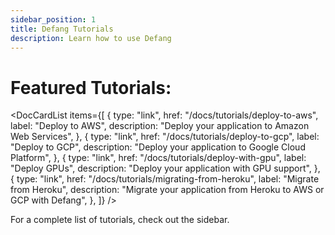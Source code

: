 ```yaml
---
sidebar_position: 1
title: Defang Tutorials
description: Learn how to use Defang
---
```



# Featured Tutorials:

<DocCardList
    items={[
        {
            type: "link",
            href: "/docs/tutorials/deploy-to-aws",
            label: "Deploy to AWS",
            description: "Deploy your application to Amazon Web Services",
        },
        {
            type: "link",
            href: "/docs/tutorials/deploy-to-gcp",
            label: "Deploy to GCP",
            description: "Deploy your application to Google Cloud Platform",
        },
        {
            type: "link",
            href: "/docs/tutorials/deploy-with-gpu",
            label: "Deploy GPUs",
            description: "Deploy your application with GPU support",
        },
        {
            type: "link",
            href: "/docs/tutorials/migrating-from-heroku",
            label: "Migrate from Heroku",
            description: "Migrate your application from Heroku to AWS or GCP with Defang",
        },
    ]}
/>

For a complete list of tutorials, check out the sidebar.
